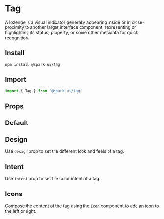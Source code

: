 
<Meta of={TagStories} />

# Tag

A lozenge is a visual indicator generally appearing inside or in close-proximity to another larger interface component,
representing or highlighting its status, property, or some other metadata for quick recognition.

## Install

```sh
npm install @spark-ui/tag
```

## Import

```js
import { Tag } from '@spark-ui/tag'
```

## Props

<ArgTypes of={Tag} />

## Default

<Canvas of={TagStories.Default} />

## Design

Use `design` prop to set the different look and feels of a tag.

<Canvas of={TagStories.Design} />

## Intent

Use `intent` prop to set the color intent of a tag.

<Canvas of={TagStories.Intent} />

## Icons

Compose the content of the tag using the `Icon` component to add an icon to the left or right.

<Canvas of={TagStories.Icons} />
